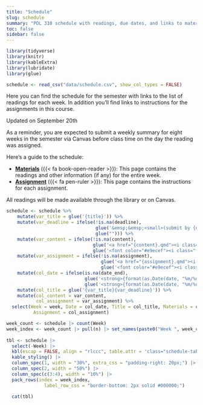 ```yaml
---
title: "Schedule"
slug: schedule
summary: "POL 310 schedule with readings, due dates, and links to materials."
toc: false
sidebar: false
---
```


```r
library(tidyverse)
library(knitr)
library(kableExtra)
library(lubridate)
library(glue)

schedule <- read_csv("data/schedule.csv", show_col_types = FALSE) 
```

Here you can find the schedule for the semester with links to the list of readings for each week. In addition you'll find links to instructions for the assignments in this course.

:::{.callout-important}
Updated on September 20th
:::

As a reminder, you are expected to submit a weekly summary for eight weeks in the semester via Canvas before class time on the day the reading was assigned.


Here's a guide to the schedule:

- [**Materials**](/content/) ({{< fa book-open-reader >}}): This page contains the readings and other information (if any) for the entire week.
- [**Assignment**](/assignment/) ({{< fa pen-ruler >}}): This page contains the instructions for each assignment.

All readings will be made available through the library or on Canvas.

 
```r
schedule <- schedule %>%  
    mutate(var_title = glue('{title}')) %>%
    mutate(var_deadline = ifelse(!is.na(deadline),
                                 glue('&emsp;&emsp;<small>(submit by {deadline})</small>'),
                                 glue(""))) %>%
    mutate(var_content = ifelse(!is.na(content),
                                glue('<a href="{content}.qmd"><i class="fa-solid fa-book-open-reader fa-lg"></i></a>'),
                                glue('<font color="#e9ecef"><i class="fa-solid fa-book-open-reader fa-lg"></i></font>'))) %>%
    mutate(var_assignment = ifelse(!is.na(assignment),
                                   glue('<a href="{assignment}.qmd"><i class="fa-solid fa-pen-ruler fa-lg"></i></a>'),
                                   glue('<font color="#e9ecef"><i class="fa-solid fa-pen-ruler fa-lg"></i></font>'))) %>%
    mutate(col_date = ifelse(is.na(date_end),
                             glue('<strong>{format(as.Date(date, "%m/%d/%y"), "%B %e")}</strong>'),
                             glue('<strong>{format(as.Date(date, "%m/%d/%y"), "%B %e")}</strong>–<strong>{format(as.Date(date_end, "%m/%d/%y"), "%B %e")}</strong>'))) %>%
    mutate(col_title = glue('{var_title}{var_deadline}')) %>%
    mutate(col_content = var_content,
           col_assignment = var_assignment) %>%
  select(Week = week, Date = col_date, Title = col_title, Materials = col_content,
          Assignment = col_assignment) 

week_count <- schedule |> count(Week)
week_index <- week_count |> pull(n) |> set_names(paste0("Week ", week_count$Week))
 
tbl <- schedule |>
  select(-Week) |>
  kbl(escap = FALSE, align = "rlccc", table.attr = 'class="schedule-table"') |>
  kable_styling() |>
  column_spec(1, width = "30%", extra_css = "padding-right: 20px;") |>  
  column_spec(2, width = "50%") |>  
  column_spec(c(3:4), width = "10%") |>
  pack_rows(index = week_index,
              label_row_css = "border-bottom: 2px solid #000000;")

  cat(tbl)
```
  
